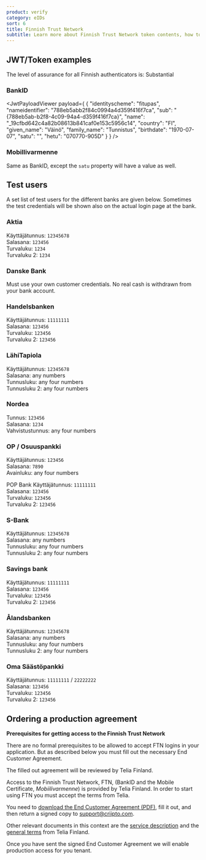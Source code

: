 ```yaml
---
product: verify
category: eIDs
sort: 6
title: Finnish Trust Network
subtitle: Learn more about Finnish Trust Network token contents, how to create test users and how to gain access to production.
---
```



## JWT/Token examples

<Highlight icon="info">

The level of assurance for all Finnish authenticators is: Substantial

</Highlight>

### BankID

<JwtPayloadViewer
  payload={
    {
      "identityscheme": "fitupas",
      "nameidentifier": "788eb5abb2f84c0994a4d359f416f7ca",
      "sub": "{788eb5ab-b2f8-4c09-94a4-d359f416f7ca}",
      "name": "_19cfbd642c4a82b08613b841caf0e153c5956c14",
      "country": "FI",
      "given_name": "Väinö",
      "family_name": "Tunnistus",
      "birthdate": "1970-07-07",
      "satu": "",
      "hetu": "070770-905D"
    }
  }
/>

### Mobillivarmenne

Same as BankID, except the `satu` property will have a value as well.

## Test users

A set list of test users for the different banks are given below. Sometimes the test credentials will be shown also on the actual login page at the bank.
 
### Aktia

Käyttäjätunnus: `12345678`<br/>
Salasana: `123456`<br/>
Turvaluku: `1234`<br/>
Turvaluku 2: `1234`<br/>

### Danske Bank

Must use your own customer credentials. No real cash is withdrawn from your bank account.
 
### Handelsbanken

Käyttäjätunnus: `11111111`<br/>
Salasana: `123456`<br/>
Turvaluku: `123456`<br/>
Turvaluku 2: `123456`<br/>
 
### LähiTapiola

Käyttäjätunnus: `12345678`<br/>
Salasana: any numbers<br/>
Tunnusluku: any four numbers<br/>
Tunnusluku 2: any four numbers<br/>
 
### Nordea

Tunnus: `123456`<br/>
Salasana: `1234`<br/>
Vahvistustunnus: any four numbers<br/>
 
### OP / Osuuspankki

Käyttäjätunnus: `123456`<br/>
Salasana: `7890`<br/>
Avainluku: any four numbers<br/>
 
POP Bank
Käyttäjätunnus: `11111111`<br/>
Salasana: `123456`<br/>
Turvaluku: `123456`<br/>
Turvaluku 2: `123456`<br/>
 
### S-Bank

Käyttäjätunnus: `12345678`<br/>
Salasana: any numbers<br/>
Tunnusluku: any four numbers<br/>
Tunnusluku 2: any four numbers<br/>
 
### Savings bank

Käyttäjätunnus: `11111111`<br/>
Salasana: `123456`<br/>
Turvaluku: `123456`<br/>
Turvaluku 2: `123456`<br/>
 
### Ålandsbanken

Käyttäjätunnus: `12345678`<br/>
Salasana: any numbers<br/>
Tunnusluku: any four numbers<br/>
Tunnusluku 2: any four numbers<br/>
 
### Oma Säästöpankki

Käyttäjätunnus: `11111111` / `22222222`<br/>
Salasana: `123456`<br/>
Turvaluku: `123456`<br/>
Turvaluku 2: `123456`<br/>

## Ordering a production agreement

<Highlight icon="file-lines">

**Prerequisites for getting access to the Finnish Trust Network**

There are no formal prerequisites to be allowed to accept FTN logins in your application. But as described below you 
must fill out the necessary End Customer Agreement.

The filled out agreement will be reviewed by Telia Finland.

</Highlight>

Access to the Finnish Trust Network, FTN, (BankID and the Mobile Certificate, *Mobiilivarmenne*) is provided by Telia Finland. In order to start using FTN you must accept the terms from Telia.  


You need to <a href={eca} download>download the End Customer Agreement (PDF)</a>, fill it out, and then return a signed copy to 
<a href="mailto:support@criipto.com?subject=FTN End Customer Agreement for ...">support@criipto.com</a>.

Other relevant documents in this context are the <a href={serviceDesc}>service description</a> and the <a href={terms}>general terms</a> from Telia Finland.

Once you have sent the signed End Customer Agreement we will enable production access for you tenant.
